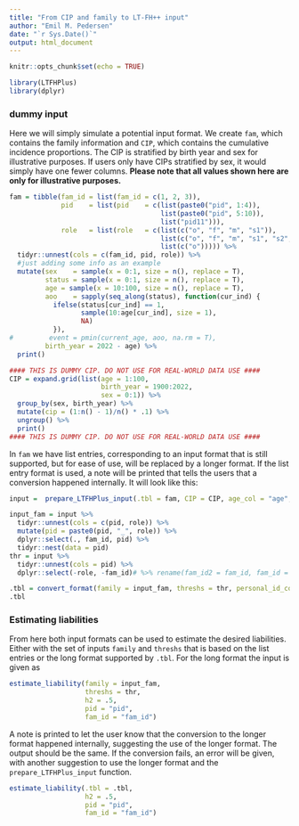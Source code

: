 ```yaml
---
title: "From CIP and family to LT-FH++ input"
author: "Emil M. Pedersen"
date: "`r Sys.Date()`"
output: html_document
---
```


```r
knitr::opts_chunk$set(echo = TRUE)
```


```r
library(LTFHPlus)
library(dplyr)
```

### dummy input

Here we will simply simulate a potential input format. We create `fam`, which contains the family information and `CIP`, which contains the cumulative incidence proportions. The CIP is stratified by birth year and sex for illustrative purposes. If users only have CIPs stratified by sex, it would simply have one fewer columns. **Please note that all values shown here are only for illustrative purposes.** 

```r
fam = tibble(fam_id = list(fam_id = c(1, 2, 3)),
             pid    = list(pid    = c(list(paste0("pid", 1:4)), 
                                      list(paste0("pid", 5:10)), 
                                      list("pid11"))),
             role   = list(role   = c(list(c("o", "f", "m", "s1")), 
                                      list(c("o", "f", "m", "s1", "s2", "s3")), 
                                      list(c("o"))))) %>%
  tidyr::unnest(cols = c(fam_id, pid, role)) %>%
  #just adding some info as an example
  mutate(sex    = sample(x = 0:1, size = n(), replace = T),
         status = sample(x = 0:1, size = n(), replace = T),
         age = sample(x = 10:100, size = n(), replace = T),
         aoo    = sapply(seq_along(status), function(cur_ind) {
           ifelse(status[cur_ind] == 1, 
                  sample(10:age[cur_ind], size = 1),
                  NA)
           }),
#         event = pmin(current_age, aoo, na.rm = T),
         birth_year = 2022 - age) %>% 
  print()

#### THIS IS DUMMY CIP. DO NOT USE FOR REAL-WORLD DATA USE ####
CIP = expand.grid(list(age = 1:100,
                       birth_year = 1900:2022,
                       sex = 0:1)) %>%
  group_by(sex, birth_year) %>%
  mutate(cip = (1:n() - 1)/n() * .1) %>%
  ungroup() %>% 
  print()
#### THIS IS DUMMY CIP. DO NOT USE FOR REAL-WORLD DATA USE ####
```
In `fam` we have list entries, corresponding to an input format that is still supported, but for ease of use, will be replaced by a longer format. If the list entry format is used, a note will be printed that tells the users that a conversion happened internally. It will look like this:

```r
input =  prepare_LTFHPlus_input(.tbl = fam, CIP = CIP, age_col = "age", aoo_col = "aoo", role_col = "role", use_fixed_case_thr = F, interpolation = NA)

input_fam = input %>% 
  tidyr::unnest(cols = c(pid, role)) %>% 
  mutate(pid = paste0(pid, "_", role)) %>%
  dplyr::select(., fam_id, pid) %>% 
  tidyr::nest(data = pid)
thr = input %>% 
  tidyr::unnest(cols = pid) %>% 
  dplyr::select(-role, -fam_id)# %>% rename(fam_id2 = fam_id, fam_id = pid) %>% rename(pid = fam_id2) %>% select(-1)

.tbl = convert_format(family = input_fam, threshs = thr, personal_id_col = "pid", role_col = "role")
.tbl
```



### Estimating liabilities

From here both input formats can be used to estimate the desired liabilities. Either with the set of inputs `family` and `threshs` that is based on the list entries or the long format supported by `.tbl`. For the long format the input is given as 
```r
estimate_liability(family = input_fam,
                   threshs = thr,
                   h2 = .5,
                   pid = "pid",
                   fam_id = "fam_id")
```

A note is printed to let the user know that the conversion to the longer format happened internally, suggesting the use of the longer format. The output should be the same. If the conversion fails, an error will be given, with another suggestion to use the longer format and the `prepare_LTFHPlus_input` function.
```r
estimate_liability(.tbl = .tbl,
                   h2 = .5,
                   pid = "pid",
                   fam_id = "fam_id")

```

